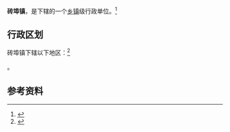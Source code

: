 {{中国乡级行政区|37/13/21/106/000}}

'''砖埠镇'''，是{{PRC admin/fullname|37/13/21/106/000|3}}下辖的一个[[乡镇|乡镇]]级行政单位。<ref>{{PRC admin/ref sgc|{{PRC admin/parent|37/13/21/106/000}}}}</ref>

== 行政区划 ==

砖埠镇下辖以下地区：<ref>{{PRC admin/ref sgc|37/13/21/106/000}}</ref>

{{PRC admin/children|37/13/21/106/000}}。

== 参考资料 ==

{{reflist}}

{{行政区划小作品}}
{{PRC admin/navcat|37/13/21/106/000}}